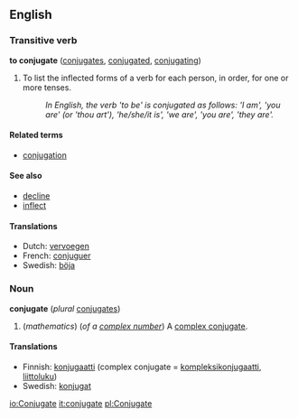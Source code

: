==English==
===Transitive verb===
'''to conjugate''' ([[conjugates]], [[conjugated]], [[conjugating]])

# To list the inflected forms of a verb for each person, in order, for one or more tenses.
#: ''In English, the verb 'to be' is conjugated as follows: 'I am', 'you are' (or 'thou art'), 'he/she/it is', 'we are', 'you are', 'they are'.''

====Related terms====
*[[conjugation]]

====See also====
*[[decline]]
*[[inflect]]

====Translations====
*Dutch: [[vervoegen]]
*French: [[conjuguer]]
*Swedish: [[böja]]

===Noun===
'''conjugate''' (''plural'' [[conjugates]])

#(''mathematics'') (''of a [[complex number]]'') A [[complex conjugate]].

====Translations====
*Finnish: [[konjugaatti]] (complex conjugate = [[kompleksikonjugaatti]], [[liittoluku]])
*Swedish: [[konjugat]]

[[io:Conjugate]]
[[it:conjugate]]
[[pl:Conjugate]]